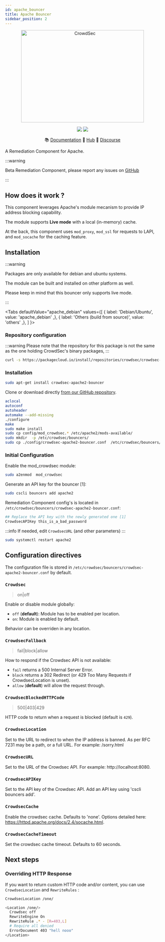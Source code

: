```yaml
---
id: apache_bouncer
title: Apache Bouncer
sidebar_position: 2
---
```



<p align="center">
  <img
    src={useBaseUrl("/img/crowdsec_apache2.svg")}
    alt="CrowdSec"
    title="CrowdSec"
    width="400"
    height="300"
  />
</p>
<p align="center">
  <img src="https://img.shields.io/badge/build-pass-green" />
  <img src="https://img.shields.io/badge/tests-pass-green" />
</p>
<p align="center">
  &#x1F4DA; <a href="#installation/">Documentation</a>
  &#x1F4A0; <a href="https://hub.crowdsec.net">Hub</a>
  &#128172; <a href="https://discourse.crowdsec.net">Discourse </a>
</p>

A Remediation Component for Apache.

:::warning

Beta Remediation Component, please report any issues on [GitHub](https://github.com/crowdsecurity/cs-apache2-bouncer/issues)

:::

## How does it work ?

This component leverages Apache's module mecanism to provide IP address blocking capability.

The module supports **Live mode** with a local (in-memory) cache.

At the back, this component uses `mod_proxy`, `mod_ssl` for requests to LAPI, and `mod_socache` for the caching feature.

## Installation

:::warning

Packages are only available for debian and ubuntu systems.

The module can be built and installed on other platform as well.

Please keep in mind that this bouncer only supports live mode.

:::

<Tabs
  defaultValue="apache_debian"
  values={[
    { label: 'Debian/Ubuntu', value: 'apache_debian' ,},
    { label: 'Others (build from source)', value: 'others' ,},
  ]
}>
<TabItem value="apache_debian">

### Repository configuration

:::warning
Please note that the repository for this package is not the same as the one holding CrowdSec's binary packages,
:::

```bash
curl -s https://packagecloud.io/install/repositories/crowdsec/crowdsec-apache/script.deb.sh | sudo bash
```

### Installation

```bash
sudo apt-get install crowdsec-apache2-bouncer
```

</TabItem>

<TabItem value="others">

Clone or download directly [from our GitHub repository](https://github.com/crowdsecurity/cs-apache2-bouncer).

```bash
aclocal
autoconf
autoheader
automake --add-missing
./configure
make
sudo make install
sudo cp config/mod_crowdsec.* /etc/apache2/mods-available/
sudo mkdir  -p /etc/crowdsec/bouncers/
sudo cp ./config/crowdsec-apache2-bouncer.conf  /etc/crowdsec/bouncers/
```

### Initial Configuration

Enable the mod_crowdsec module:

```bash
sudo a2enmod  mod_crowdsec
```

Generate an API key for the bouncer [1]:

```bash
sudo cscli bouncers add apache2
```

Remediation Component config's is located in `/etc/crowdsec/bouncers/crowdsec-apache2-bouncer.conf`:

```bash
## Replace the API key with the newly generated one [1]
CrowdsecAPIKey this_is_a_bad_password
```

:::info
If needed, edit `CrowdsecURL` (and other parameters)
:::

```bash
sudo systemctl restart apache2
```

</TabItem>
</Tabs>


## Configuration directives

The configuration file is stored in `/etc/crowdsec/bouncers/crowdsec-apache2-bouncer.conf` by default.

### `Crowdsec`

> on|off

Enable or disable module globally:
 - `off` (**default**): Module has to be enabled per location.
 - `on`: Module is enabled by default.

Behavior can be overriden in any location.

### `CrowdsecFallback`

> fail|block|allow

How to respond if the Crowdsec API is not available:
 - `fail`  returns a 500 Internal Server Error.
 - `block` returns a 302 Redirect (or 429 Too Many Requests if CrowdsecLocation is unset).
 - `allow` (**default**) will allow the request through.

### `CrowdsecBlockedHTTPCode`

> 500|403|429

HTTP code to return when a request is blocked (default is `429`).

### `CrowdsecLocation`

Set to the URL to redirect to when the IP address is banned. As per RFC 7231 may be a path, or a full URL. For example: /sorry.html

### `CrowdsecURL`

Set to the URL of the Crowdsec API. For example: http://localhost:8080.

### `CrowdsecAPIKey`

Set to the API key of the Crowdsec API. Add an API key using 'cscli bouncers add'.

### `CrowdsecCache`

Enable the crowdsec cache. Defaults to 'none'. Options detailed here: https://httpd.apache.org/docs/2.4/socache.html.

### `CrowdsecCacheTimeout`

Set the crowdsec cache timeout. Defaults to 60 seconds.

## Next steps

### Overriding HTTP Response

If you want to return custom HTTP code and/or content, you can use `CrowdsecLocation` and `RewriteRules` :

```bash
CrowdsecLocation /one/
```

```bash
<Location /one/>
  Crowdsec off
  RewriteEngine On
  RewriteRule .* - [R=403,L]
  # Require all denied
  ErrorDocument 403 "hell nooo"
</Location>

```




